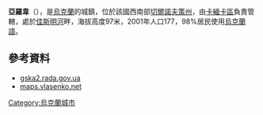{{coord|49|4|1|N|31|59|36|E|scale:30000_region:UA|display=title}}

'''亞羅韋'''（{{lang-uk|Ярове}}），是[[烏克蘭|烏克蘭]]的城鎮，位於該國西南部[[切爾諾夫策州|切爾諾夫策州]]，由[[卡緬卡區_(烏克蘭)|卡緬卡區]]負責管轄，處於[[佳斯明河|佳斯明河]]畔，海拔高度97米，2001年人口177，98%居民使用[[烏克蘭語|烏克蘭語]]。

==參考資料==
*[http://gska2.rada.gov.ua/pls/z7502/A005?rdat1=11.01.2009&rf7571=37785 gska2.rada.gov.ua]{{dead link|date=2017年11月 |bot=InternetArchiveBot |fix-attempted=yes }}
*[http://maps.vlasenko.net/?y=49.06683&x=31.99047 maps.vlasenko.net] {{Wayback|url=http://maps.vlasenko.net/?y=49.06683&x=31.99047 |date=20160305045519 }}{{ref-ru}}

{{Ukraine-geo-stub}}
[[Category:烏克蘭城市|Category:烏克蘭城市]]